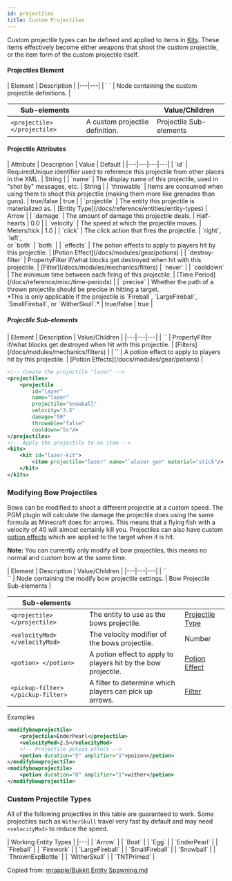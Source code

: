 ```yaml
---
id: projectiles
title: Custom Projectiles
---
```


Custom projectile types can be defined and applied to items in [Kits](/docs/modules/gear/kits).
These items effectively become either weapons that shoot the custom projectile,
or the item form of the custom projectile itself.

#### Projectiles Element

<div className="table-container">
  | Element | Description |
  |---|---|
  | `<projectiles> </projectiles>` | Node containing the custom projectile definitions. |

  | Sub-elements || Value/Children |
  |---|---|---|
  | `<projectile> </projectile>` | A custom projectile definition. | <span className="badge badge--secondary">Projectile Sub-elements</span> |
</div>

#### Projectile Attributes

<div className="table-container">
  | Attribute | Description | Value | Default |
  |---|---|---|---|
  | `id` | <span className="badge badge--danger">Required</span>Unique identifier used to reference this projectile from other places in the XML. | <span className="badge badge--primary">String</span> |
  | `name` | The display name of this projectile, used in "shot by" messages, etc. | <span className="badge badge--primary">String</span> |
  | `throwable` | Items are consumed when using them to shoot this projectile (making them more like grenades than guns). | <span className="badge badge--primary">true/false</span> | true |
  | `projectile` | The entity this projectile is materialized as. | [Entity Type](/docs/reference/entities/entity-types) | <span className="badge badge--secondary">Arrow</span> |
  | `damage` | The amount of damage this projectile deals. | <span className="badge badge--primary">Half-hearts</span> | 0.0 |
  | `velocity` | The speed at which the projectile moves. | <span className="badge badge--primary">Meters/tick</span> | 1.0 |
  | `click` | The click action that fires the projectile. | `right`,<br />`left`,<br />or `both` | `both` |
  | `effects` | The potion effects to apply to players hit by this projectile. | [Potion Effect](/docs/modules/gear/potions) |
  | `destroy-filter` | <span className="badge badge--secondary" title="Can be this attribute or a sub-element.">Property</span>Filter if/what blocks get destroyed when hit with this projectile. | [Filter](/docs/modules/mechanics/filters) | `never` |
  | `cooldown` | The minimum time between each firing of this projectile. | [Time Period](/docs/reference/misc/time-periods) |
  | `precise` | Whether the path of a thrown projectile should be precise in hitting a target.<br />*This is only applicable if the projectile is `Fireball`, `LargeFireball`, `SmallFireball`, or `WitherSkull`.* | <span className="badge badge--primary">true/false</span> | true |
</div>

##### Projectile Sub-elements

<div className="table-container">
  | Element | Description | Value/Children |
  |---|---|---|
  | `<destroy-filter>` | <span className="badge badge--secondary" title="Can be this sub-element or an attribute.">Property</span>Filter if/what blocks get destroyed when hit with this projectile. | [Filters](/docs/modules/mechanics/filters) |
  | `<effect>` | A potion effect to apply to players hit by this projectile. | [Potion Effects](/docs/modules/gear/potions) |
</div>

```xml
<!-- Create the projectile "lazer" -->
<projectiles>
    <projectile
        id="lazer"
        name="lazer"
        projectile="Snowball"
        velocity="3.5"
        damage="50"
        throwable="false"
        cooldown="5s"/>
</projectiles>
<!-- Apply the projectile to an item -->
<kits>
    <kit id="lazer-kit">
        <item projectile="lazer" name="`alazer gun" material="stick"/>
    </kit>
</kits>
```

### Modifying Bow Projectiles

Bows can be modified to shoot a different projectile at a custom speed.
The PGM plugin will calculate the damage the projectile does using the same formula as Minecraft does for arrows.
This means that a flying fish with a velocity of 40 will almost certainly kill you.
Projectiles can also have custom [potion effects](/docs/modules/gear/potions) which are applied to the target when it is hit.

**Note:** You can currently only modify all bow projectiles, this means no normal and custom bow at the same time.

<div className="table-container">
  | Element | Description | Value/Children |
  |---|---|---|
  | `<modifybowprojectile>`<br />`</modifybowprojectile>` | Node containing the modify bow projectile settings. | <span className="badge badge--secondary">Bow Projectile Sub-elements</span> |

  | Sub-elements |||
  |---|---|---|
  | `<projectile> </projectile>` | The entity to use as the bows projectile. | [Projectile Type](/docs/modules/gear/projectiles#custom-projectile-types) |
  | `<velocityMod> </velocityMod>` | The velocity modifier of the bows projectile. | <span className="badge badge--primary">Number</span> |
  | `<potion> </potion>` | A potion effect to apply to players hit by the bow projectile. | [Potion Effect](/docs/modules/gear/potions) |
  | `<pickup-filter> </pickup-filter>` | A filter to determine which players can pick up arrows. | [Filter](/docs/modules/mechanics/filters) |
</div>

Examples

```xml
<modifybowprojectile>
    <projectile>EnderPearl</projectile>
    <velocityMod>2.5</velocityMod>
    <!-- Projectile potion effect -->
    <potion duration="5" amplifier="1">poison</potion>
</modifybowprojectile>
<modifybowprojectile>
    <potion duration="8" amplifier="1">wither</potion>
</modifybowprojectile>
```

### Custom Projectile Types

All of the following projectiles in this table are guaranteed to work.
Some projectiles such as `WitherSkull` travel very fast by default and may need `<velocityMod>` to reduce the speed.

<div className="table-container">
  | Working Entity Types |
  |---|
  | `Arrow` |
  | `Boat` |
  | `Egg` |
  | `EnderPearl` |
  | `Fireball` |
  | `Firework` |
  | `LargeFireball` |
  | `SmallFireball` |
  | `Snowball` |
  | `ThrownExpBottle` |
  | `WitherSkull` |
  | `TNTPrimed` |
</div>

Copied from: [mrapple/Bukkit Entity Spawning.md](https://gist.github.com/4617111)
